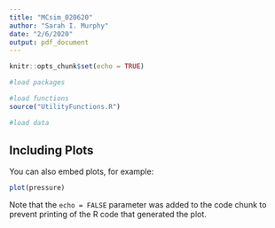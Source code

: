 ```yaml
---
title: "MCsim_020620"
author: "Sarah I. Murphy"
date: "2/6/2020"
output: pdf_document
---
```


```r
knitr::opts_chunk$set(echo = TRUE)
```

```r
#load packages

#load functions
source("UtilityFunctions.R")

#load data

```

## Including Plots

You can also embed plots, for example:

```r
plot(pressure)
```

Note that the `echo = FALSE` parameter was added to the code chunk to prevent printing of the R code that generated the plot.
